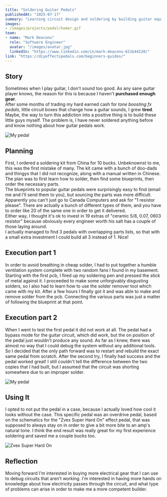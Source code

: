 ```yaml
---
title: "Soldering Guitar Pedals"
publishedAt: "2025-07-17"
summary: "Learning circuit design and soldering by building guitar equipment"
images:
- /images/projects/pedal/homer.gif
team:
- name: "Mark Deaconu"
  role: "Software Engineer"
  avatar: "/images/avatar.jpg"
  linkedIn: "https://www.linkedin.com/in/mark-deaconu-621b44220/"
link: "https://diyeffectspedals.com/beginners-guides/"
---
```


## Story

Sometimes when I play guitar, I don't sound too good. As any sane guitar player knows, the reason for this is because I haven't **purchased enough gear**.  
After some months of trading my hard earned cash for *tone boosting fx pedals*, little circuit boxes that change how a guitar sounds, I grew **tired**.  
Maybe, the way to turn this addiction into a positive thing is to build these little guys myself. The problem is, I have never soldered anything before and know nothing about how guitar pedals work.

![My pedal](/images/projects/pedal/pedalbunch.png)

## Planning

First, I ordered a soldering kit from China for 10 bucks. Unbeknownst to me, this was the first mistake of many. The kit came with a bunch of doo-dads and thingys that I did not recognize, along with a manual written in Chinese. The plan was to first learn how to solder, then find some blueprints, then order the necessary parts.  
The blueprints to popular guitar pedals were surprisingly easy to find (email me and I'll send them to you), but sourcing the parts was more difficult. Apparently you can't just go to Canada Computers and ask for "1 resistor please". There are actually a bunch of different types of them, and you have to order like 20 of the same one in order to get it delivered.  
Either way, I thought it's ok to invest in 19 extras of "ceramic 5/8, 0.07, 0603 resistor" because obviously every engineer worth his salt has a couple of those laying around.  
I actually managed to find 3 pedals with overlapping parts lists, so that with a small extra investment I could build all 3 instead of 1. Nice!
## Execution part 1 

In order to avoid breathing in cheap solder, I had to put together a humble ventilation system complete with two random fans I found in my basement. Starting with the first pcb, I fired up my soldering pen and pressed the stick of metal against it. I proceeded to make some unforgivably disgusting solders, so I also had to learn how to use the solder remover tool which came with my kit. After a few hours I finally got it and was able to make and remove solder from the pcb. Connecting the various parts was just a matter of following the blueprint at that point. 

## Execution part 2

When I went to test the first pedal it did not work at all. The pedal had a bypass mode for the guitar circuit, which did work, but the on position of the pedal just wouldn’t produce any sound. As far as I knew, there was almost no way that I could debug the system without any additional tools. So I decided that the only path forward was to restart and rebuild the exact same pedal from scratch. After the second try, I finally had success and the pedal worked great! I still couldn't tell the difference between the two copies that I had built, but I assumed that the circuit was shorting somewhere due to an improper solder.

![My pedal](/images/projects/pedal/pedal1.jpg)

## Using It

I opted to not put the pedal in a case, because I actually loved how cool it looks without the case. This specific pedal was an overdrive pedal, based on the schematics for the "Zvex Super Hard On" effect pedal, that was supposed to always stay on in order to give a bit more bite to an amp's natural tone. I think the end result was really great for my first experience soldering and saved me a couple bucks too.

![Zvex Super Hard On](/images/projects/pedal/superhard.png)

## Reflection

Moving forward I'm interested in buying more electrical gear that I can use to debug circuits that aren’t working. I'm interested in having more hands on knowledge about how electricity passes through the circuit, and what type of problems can arise in order to make me a more competent builder.  
